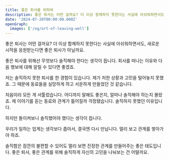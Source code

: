 ```yaml
---
title: 좋은 퇴사를 위하여
description: 좋은 퇴사는 어떤 걸까요? 더 이상 함께하지 못한다는 사실에 아쉬워하면서도, 새로운 시작을 응원받는다면 좋은 퇴사가 아닐까요
date: '2024-07-20T00:00:00.000Z'
openGraph:
  images: ['/og/art-of-leaving-well']
---
```


좋은 퇴사는 어떤 걸까요? 더 이상 함께하지 못한다는 사실에 아쉬워하면서도, 새로운 시작을 응원받는다면 좋은 퇴사가 아닐까요.

좋은 퇴사를 위해선 무엇보다 솔직해야 한다는 생각이 듭니다. 회사를 떠나는 이유와 다음 행보에 대해 알릴 수 있다면 좋겠죠.

저는 솔직하지 못한 퇴사를 한 경험이 있습니다. 제가 처한 상황과 고민을 털어놓지 못했죠. 그 때문에 동료들을 실망하게 하고 서운하게 만들었던 것 같습니다.

처음이라 모든 게 서툴렀습니다. 어디까지 말해도 좋은지, 얼마나 솔직해야 하는지 몰랐죠. 제 이야기를 듣는 동료와 관계가 틀어질까 걱정됐습니다. 솔직하지 못했던 이유입니다.

하지만 돌이켜보니 솔직했어야 했다는 생각이 듭니다.

우리가 일하는 업계는 생각보다 좁아서, 결국엔 다시 만납니다. 멀리 보고 관계를 쌓아가야 하죠.

솔직함은 잠깐의 불편할 수 있어도 멀리 보면 진정한 관계를 만들어주는 좋은 태도입니다. 좋은 퇴사, 좋은 관계를 위해 솔직하게 자신의 고민을 나눠보는 건 어떨까요.
